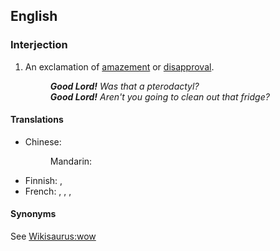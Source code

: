 ==English==

===Interjection===
{{en-interj|head=[[good]] [[Lord]]!}}

# An exclamation of [[amazement]] or [[disapproval]].
#: '''''Good Lord!''' Was that a pterodactyl?''
#: '''''Good Lord!''' Aren't you going to clean out that fridge?''

====Translations====
{{trans-top|exclamation of amazement}}
* Chinese:
*: Mandarin: {{t+|cmn|天哪|tr=tiān'na|sc=Hani}}
{{trans-mid}}
* Finnish: {{t+|fi|herranjestas}},  {{t|fi|jestas sentään}}
* French: {{t+|fr|Seigneur}}, {{t+|fr|mon Dieu}}, {{t+|fr|ciel}}, {{t+|fr|nom de Dieu}}
{{trans-bottom}}

====Synonyms====
See [[Wikisaurus:wow]]